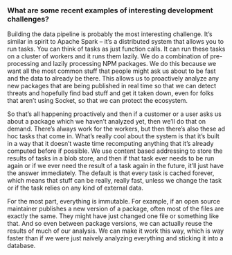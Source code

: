 ### What are some recent examples of interesting development challenges?

Building the data pipeline is probably the most interesting challenge. It’s
similar in spirit to Apache Spark – it’s a distributed system that allows you to
run tasks. You can think of tasks as just function calls. It can run these tasks
on a cluster of workers and it runs them lazily. We do a combination of
pre-processing and lazily processing NPM packages. We do this because we want
all the most common stuff that people might ask us about to be fast and the data
to already be there. This allows us to proactively analyze any new packages that
are being published in real time so that we can detect threats and hopefully
find bad stuff and get it taken down, even for folks that aren’t using Socket,
so that we can protect the ecosystem.

So that’s all happening proactively and then if a customer or a user asks us
about a package which we haven’t analyzed yet, then we’ll do that on demand.
There’s always work for the workers, but then there’s also these ad hoc tasks
that come in. What’s really cool about the system is that it’s built in a way
that it doesn’t waste time recomputing anything that it’s already computed
before if possible. We use content based addressing to store the results of
tasks in a blob store, and then if that task ever needs to be run again or if we
ever need the result of a task again in the future, it’ll just have the answer
immediately. The default is that every task is cached forever, which means that
stuff can be really, really fast, unless we change the task or if the task
relies on any kind of external data.

For the most part, everything is immutable. For example, if an open source
maintainer publishes a new version of a package, often most of the files are
exactly the same. They might have just changed one file or something like that.
And so even between package versions, we can actually reuse the results of much
of our analysis. We can make it work this way, which is way faster than if we
were just naively analyzing everything and sticking it into a database.
